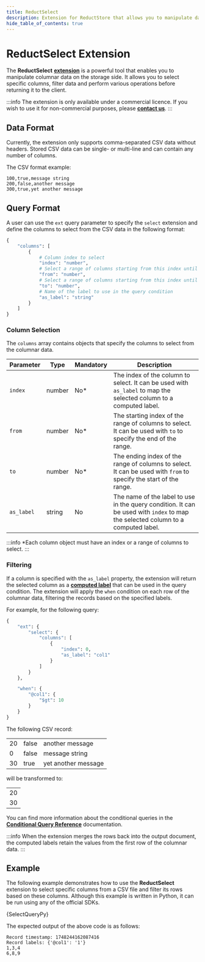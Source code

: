 ```yaml
---
title: ReductSelect
description: Extension for ReductStore that allows you to manipulate data in columnar formats on the storage side.
hide_table_of_contents: true
---
```


<head>
  <link
    rel="canonical"
    href="https://www.reduct.store/docs/extensions/official/select-ext"
  />
</head>

# ReductSelect Extension

The **ReductSelect** [**extension**](../../glossary#extension) is a powerful tool that enables you to manipulate columnar data on the storage side.
It allows you to select specific columns, filter data and perform various operations before returning it to the client.

:::info
The extension is only available under a commercial licence. If you wish to use it for non-commercial purposes, please [**contact us**](/contact).
:::

## Data Format

Currently, the extension only supports comma-separated CSV data without headers. Stored CSV data can be single- or multi-line and can contain any number of columns.

The CSV format example:

```
100,true,message string
200,false,another message
300,true,yet another message
```

## Query Format

A user can use the `ext` query parameter to specify the `select` extension and define the columns to select from the CSV data in the following format:

```python
{
    "columns": [
        {
            # Column index to select
            "index": "number",
            # Select a range of columns starting from this index until the end or `to` index
            "from": "number",
            # Select a range of columns starting from this index until the end or `from` index
            "to": "number",
            # Name of the label to use in the query condition
            "as_label": "string"
        }
    ]
}
```

### Column Selection

The `columns` array contains objects that specify the columns to select from the columnar data.

| Parameter  | Type   | Mandatory | Description                                                                                                                      |
| ---------- | ------ | --------- | -------------------------------------------------------------------------------------------------------------------------------- |
| `index`    | number | No\*      | The index of the column to select. It can be used with `as_label` to map the selected column to a computed label.                |
| `from`     | number | No\*      | The starting index of the range of columns to select. It can be used with `to` to specify the end of the range.                  |
| `to`       | number | No\*      | The ending index of the range of columns to select. It can be used with `from` to specify the start of the range.                |
| `as_label` | string | No        | The name of the label to use in the query condition. It can be used with `index` to map the selected column to a computed label. |

:::info
\*Each column object must have an index or a range of columns to select.
:::

### Filtering

If a column is specified with the `as_label` property, the extension will return the selected column as a [**computed label**](../../glossary#computed-label) that can be used in the query condition.
The extension will apply the `when` condition on each row of the columnar data, filtering the records based on the specified labels.

For example, for the following query:

<div>
<div style={{ width: '50%', float: 'left' }}>

```python
{
    "ext": {
        "select": {
            "columns": [
                {
                    "index": 0,
                    "as_label": "col1"
                }
            ]
        }
    },

    "when": {
        "@col1": {
            "$gt": 10
        }
    }
}

```

</div>
<div style={{ width: '50%', float: 'right', padding: '0 20px' }}>

The following CSV record:

|     |       |                     |
| --- | ----- | ------------------- |
| 20  | false | another message     |
| 0   | false | message string      |
| 30  | true  | yet another message |

will be transformed to:

|     |
| --- |
| 20  |
| 30  |

</div>

</div>
<div style={{ clear: 'both' }}></div>

You can find more information about the conditional queries in the [**Conditional Query Reference**](../../conditional-query) documentation.

:::info
When the extension merges the rows back into the output document, the computed labels retain the values from the first row of the columnar data.
:::

## Example

The following example demonstrates how to use the **ReductSelect** extension to select specific columns from a CSV file and filter its rows based on these columns.
Although this example is written in Python, it can be run using any of the official SDKs.



<Tabs>
  <TabItem value="Python">
    <CodeBlock language="python">{SelectQueryPy}</CodeBlock>
  </TabItem>
</Tabs>

The expected output of the above code is as follows:

```
Record timestamp: 1748244162087416
Record labels: {'@col1': '1'}
1,3,4
6,8,9

```
